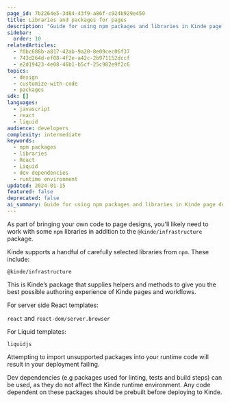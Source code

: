 ```yaml
---
page_id: 7b2264e5-3d84-43f9-a86f-c924b929e450
title: Libraries and packages for pages
description: "Guide for using npm packages and libraries in Kinde page designs including supported packages, React templates, and development dependencies."
sidebar:
  order: 10
relatedArticles:
  - f0bc688b-a817-42ab-9a20-8e09cec06f37
  - 743d264d-ef08-4f2e-a42c-2b971152dccf
  - e2d19423-4e08-46b1-b5cf-25c982e9f2c6
topics:
  - design
  - customize-with-code
  - packages
sdk: []
languages:
  - javascript
  - react
  - liquid
audience: developers
complexity: intermediate
keywords:
  - npm packages
  - libraries
  - React
  - Liquid
  - dev dependencies
  - runtime environment
updated: 2024-01-15
featured: false
deprecated: false
ai_summary: Guide for using npm packages and libraries in Kinde page designs including supported packages, React templates, and development dependencies.
---
```


As part of bringing your own code to page designs, you'll likely need to work with some `npm` libraries in addition to the `@kinde/infrastructure` package.

Kinde supports a handful of carefully selected libraries from `npm`. These include:

`@kinde/infrastructure`

This is Kinde’s package that supplies helpers and methods to give you the best possible authoring experience of Kinde pages and workflows.

For server side React templates:

`react` and `react-dom/server.browser`

For Liquid templates:

`liquidjs`

Attempting to import unsupported packages into your runtime code will result in your deployment failing.

Dev dependencies (e.g packages used for linting, tests and build steps) can be used, as they do not affect the Kinde runtime environment. Any code dependent on these packages should be prebuilt before deploying to Kinde.

